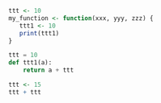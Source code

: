 ```r
ttt <- 10
my_function <- function(xxx, yyy, zzz) {
   ttt1 <- 10
   print(ttt1)
}
```

```python
ttt = 10
def ttt1(a):
    return a + ttt
```

```r
ttt <- 15
ttt + ttt
```